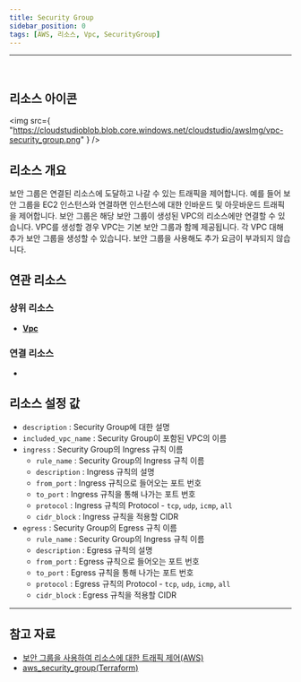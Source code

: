 ```yaml
---
title: Security Group
sidebar_position: 0
tags: [AWS, 리소스, Vpc, SecurityGroup]
---
```


<hr />
<br />

## 리소스 아이콘

<img
    src={
        "https://cloudstudioblob.blob.core.windows.net/cloudstudio/awsImg/vpc-security_group.png"
    }
/>

## 리소스 개요

보안 그룹은 연결된 리소스에 도달하고 나갈 수 있는 트래픽을 제어합니다. 예를 들어 보안 그룹을 EC2 인스턴스와 연결하면 인스턴스에 대한 인바운드 및 아웃바운드 트래픽을 제어합니다. 보안 그룹은 해당 보안 그룹이 생성된 VPC의 리소스에만 연결할 수 있습니다.
VPC를 생성할 경우 VPC는 기본 보안 그룹과 함께 제공됩니다. 각 VPC 대해 추가 보안 그룹을 생성할 수 있습니다.
보안 그룹을 사용해도 추가 요금이 부과되지 않습니다.

## 연관 리소스

### 상위 리소스

-   [**Vpc**](https://docs.cstudio.app/docs/resource/aws/Vpc/)

### 연결 리소스

-

## 리소스 설정 값

-   `description` : Security Group에 대한 설명
-   `included_vpc_name` : Security Group이 포함된 VPC의 이름
-   `ingress` : Security Group의 Ingress 규칙 이름
    -   `rule_name` : Security Group의 Ingress 규칙 이름
    -   `description` : Ingress 규칙의 설명
    -   `from_port` : Ingress 규칙으로 들어오는 포트 번호
    -   `to_port` : Ingress 규칙을 통해 나가는 포트 번호
    -   `protocol` : Ingress 규칙의 Protocol - `tcp`, `udp`, `icmp`, `all`
    -   `cidr_block` : Ingress 규칙을 적용할 CIDR
-   `egress` : Security Group의 Egress 규칙 이름
    -   `rule_name` : Security Group의 Ingress 규칙 이름
    -   `description` : Egress 규칙의 설명
    -   `from_port` : Egress 규칙으로 들어오는 포트 번호
    -   `to_port` : Egress 규칙을 통해 나가는 포트 번호
    -   `protocol` : Egress 규칙의 Protocol - `tcp`, `udp`, `icmp`, `all`
    -   `cidr_block` : Egress 규칙을 적용할 CIDR

---

## 참고 자료

-   [보안 그룹을 사용하여 리소스에 대한 트래픽 제어(AWS)](https://docs.aws.amazon.com/ko_kr/vpc/latest/userguide/vpc-security-groups.html)
-   [aws_security_group(Terraform)](https://registry.terraform.io/providers/hashicorp/aws/latest/docs/resources/security_group)
